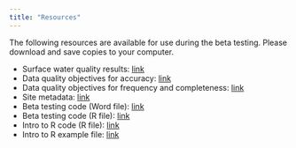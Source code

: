 ```yaml
---
title: "Resources"
---
```


The following resources are available for use during the beta testing. Please download and save copies to your computer.

-   Surface water quality results: [link](data/BetaResults_9-2-22.xlsx)
-   Data quality objectives for accuracy: [link](data/BetaDQOAccuracy_9-2-22.xlsx)
-   Data quality objectives for frequency and completeness: [link](data/BetaDQOFreqComp_9-2-22.xlsx)
-   Site metadata: [link](data/BetaSites_9-2-22.xlsx)
-   Beta testing code (Word file): [link](data/MassWateR%20Beta%20Script%209-2-22.docx)
-   Beta testing code (R file): [link](data/MassWateR%20Beta%20script%209-2-22.R)
-   Intro to R code (R file): [link](data/intro-t-r.R)
-   Intro to R example file: [link](data/ExampleSites.xlsx)
